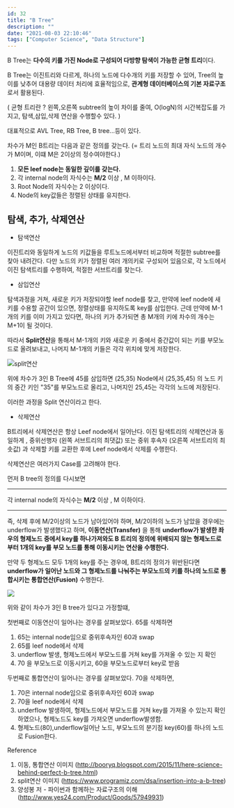 ```yaml
---
id: 32
title: "B Tree"
description: ""
date: "2021-08-03 22:10:46"
tags: ["Computer Science", "Data Structure"]
---
```

B Tree는 <strong>다수의 키를 가진 Node로 구성되어 다방향 탐색이 가능한 균형 트리</strong>이다. 

B Tree는 이진트리와 다르게, 하나의 노드에 다수개의 키를 저장할 수 있어, Tree의 높이를 낮추어 대용량 데이터 처리에 효율적임으로, <strong>관계형 데이터베이스의 기본 자료구조</strong>로서 활용된다. 

( 균형 트리란 ? 왼쪽,오른쪽 subtree의 높이 차이를 줄여, O(logN)의 시간복잡도를 가지고, 탐색,삼입,삭제 연산을 수행할수 있다. )

대표적으로 AVL Tree, RB Tree, B tree...등이 있다. 

차수가 M인 B트리는 다음과 같은 정의를 갖는다. 
(= 트리 노드의 최대 자식 노드의 개수가 M이며, 이떄 M은 2이상의 정수여야한다.)

1. <strong>모든 leef node는 동일한 깊이를 갖는다.</strong> 
2. 각 internal node의 자식수는 <strong>M/2</strong> 이상 , M 이하이다.
3. Root Node의 자식수는 2 이상이다.  
4. Node의 key값들은 정렬된 상태를 유지한다. 


## 탐색, 추가, 삭제연산

- 탐색연산

이진트리와 동일하게 노드의 키값들을 루트노드에서부터 비교하며 적절한 subtree를 찾아 내려간다.  다만 노드의 키가 정렬된 여러 개의키로 구성되어 있음으로, 각 노드에서 이진 탐색트리를 수행하여, 적절한 서브트리를 찾는다. 


- 삼입연산 

탐색과정을 거쳐, 새로운 키가 저장되야할 leef node를 찾고, 만약에 leef node에 새 키를 수용할 공간이 있으면, 정렬상태를 유지하도록 key를 삼입한다. 근데 만약에 M-1개의 키를 이미 가지고 있다면, 하나의 키가 추가되면 총 M개의 키에 차수의 개수는 M+1이 될 것이다.

따라서 <strong>Split연산</strong>을 통해서 M-1개의 키와 새로운 키 중에서 중간값이 되는 키를 부모노드로 올려보내고, 나머지 M-1개의 키들은 각각 위치에 맞게 저장한다.

![split연산](/images/split연산.jpg)

위에 차수가 3인 B Tree에 45를 삼입하면 (25,35) Node에서 (25,35,45) 의 노드 키의 중간 키인 "35"를 부모노드로 올리고, 나머지인 25,45는 각각의 노드에 저장된다. 

이러한 과정을 Split 연산이라고 한다. 

-  삭제연산 

B트리에서 삭제연산은 항상 Leef node에서 일어난다. 이진 탐색트리의 삭제연산과 동일하게 , 중위선행자 (왼쪽 서브트리의 최댓값) 또는 중위 후속자 (오른쪽 서브트리의 최솟값) 과 삭제할 키를 교환한 후에 Leef node에서 삭제를 수행한다. 

삭제연산은 여러가지 Case를 고려해야 한다.
 
먼저 B tree의 정의를 다시보면 

<hr/>
<p style="inline-block"> 각 internal node의 자식수는 <strong>M/2</strong> 이상 , M 이하이다.</p>
<hr/>


즉, 삭제 후에 M/2이상의 노드가 남아있어야 하며, M/2이하의 노드가 남았을 경우에는 underflow가 발생했다고 하며, <strong>이동연산(Transfer)</strong> 을 통해 <strong>underflow가 발생한 좌우의 형제노드 중에서 key를 하나가져와도 B 트리의 정의에 위배되지 않는 형제노드로부터 1개의 key를 부모 노드를 통해 이동시키는 연산을 수행한다. </strong>

만약 두 형제노드 모두 1개의 key를 주는 경우에, B트리의 정의가 위반된다면 <strong>underflow가 일어난 노드와 그 형제노드를 나눠주는 부모노드의 키를 하나의 노드로 통합시키는 통합연산(Fusion)</strong> 수행한다.


![](/images/transfer연산_fusion연산.jpg)


위와 같이 차수가 3인 B tree가 있다고 가정할떄, 

첫번째로 이동연산이 일어나는 경우를 살펴보았다. 
65를 삭제하면 
1. 65는 internal node임으로 중위후속자인 60과 swap 
2. 65를 leef node에서 삭제
3. underflow 발생, 형제노드에서 부모노드를 거쳐 key를 가져올 수 있는 지 확인 
4. 70 을 부모노드로 이동시키고, 60을 부모노드로부터  key로 받음 

두번째로 통합연산이 일어나는 경우를 살펴보았다.
70을 삭제하면,
1. 70은 internal node임으로 중위후속자인 60과 swap
2. 70을 leef node에서 삭제
3. underflow 발생하여, 형제노드에서 부모노드를 거쳐 key를 가져올 수 있는지 확인하였으나, 형제노드도 key를 가져오면 underflow발생함. 
4. 형제노드(80),underflow일어난 노드, 부모노드의 분기점 key(60)를 하나의 노드로 Fusion한다. 




Reference 

1. 이동, 통합연산 이미지 (http://booryq.blogspot.com/2015/11/here-science-behind-perfect-b-tree.html)
2. split연산 이미지 (https://www.programiz.com/dsa/insertion-into-a-b-tree)
3. 양성봉 저 - 파이썬과 함께하는 자료구조의 이해 (http://www.yes24.com/Product/Goods/57949931)
